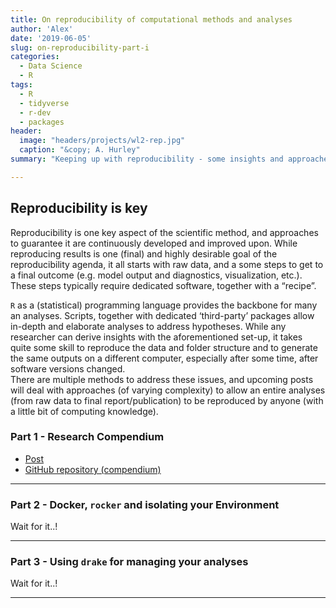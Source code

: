 ```yaml
---
title: On reproducibility of computational methods and analyses
author: 'Alex'
date: '2019-06-05'
slug: on-reproducibility-part-i
categories:
  - Data Science
  - R
tags:
  - R
  - tidyverse
  - r-dev
  - packages
header:
  image: "headers/projects/wl2-rep.jpg"
  caption: "&copy; A. Hurley"
summary: "Keeping up with reproducibility - some insights and approaches"

---
```


## Reproducibility is key

Reproducibility is one key aspect of the scientific method, and approaches to guarantee it are continuously developed and improved upon. 
While reproducing results is one (final) and highly desirable goal of the reproducibility agenda, it all starts with raw data, and a some steps to get to a final outcome (e.g. model output and diagnostics, visualization, etc.). 
These steps typically require dedicated software, together with a "recipe".


`R` as a (statistical) programming language provides the backbone for many an analyses.
Scripts, together with dedicated 'third-party' packages allow in-depth and elaborate analyses to address hypotheses. 
While any researcher can derive insights with the aforementioned set-up, it takes quite some skill to reproduce the data and folder structure and to generate the same outputs on a different computer, especially after some time, after software versions changed.   
There are multiple methods to address these issues, and upcoming posts will deal with approaches (of varying complexity) to allow an entire analyses (from raw data to final report/publication) to be reproduced by anyone (with a little bit of computing knowledge).


### Part 1 - Research Compendium

- [Post](https://the-hull.github.io/reproducibility_compendium/analyses/00_write-up.html)
- [GitHub repository (compendium)](https://github.com/the-Hull/reproducibility_compendium/)

---

### Part 2 - Docker, `rocker` and isolating your Environment

Wait for it..!

---

### Part 3 - Using `drake` for managing your analyses

Wait for it..!

---